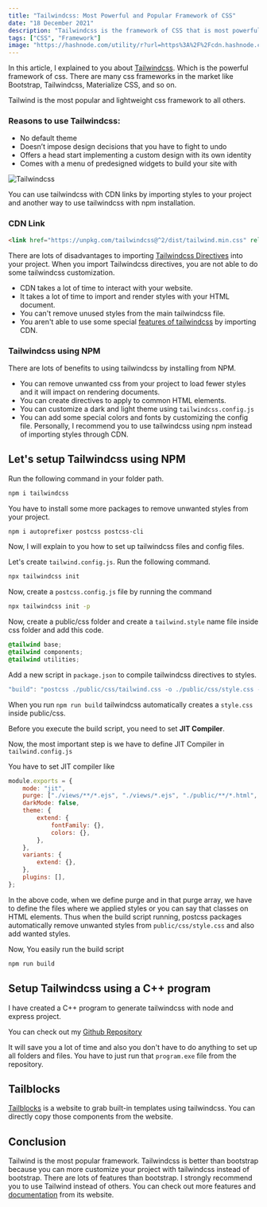 ```yaml
---
title: "Tailwindcss: Most Powerful and Popular Framework of CSS"
date: "18 December 2021"
description: "Tailwindcss is the framework of CSS that is most powerful and popular. It is a collection of utilities and components that can be used to build a wide range of applications."
tags: ["CSS", "Framework"]
image: "https://hashnode.com/utility/r?url=https%3A%2F%2Fcdn.hashnode.com%2Fres%2Fhashnode%2Fimage%2Fupload%2Fv1639813188932%2FCG1PAITic.jpeg%3Fw%3D1200%26h%3D630%26fit%3Dcrop%26crop%3Dentropy%26auto%3Dcompress%2Cformat%26format%3Dwebp%26fm%3Dpng"
---
```


In this article, I explained to you about [Tailwindcss](https://tailwindcss.com/docs). Which is the powerful framework of css. There are many css frameworks in the market like Bootstrap, Tailwindcss, Materialize CSS, and so on.

Tailwind is the most popular and lightweight css framework to all others.

### Reasons to use Tailwindcss:

-   No default theme
-   Doesn’t impose design decisions that you have to fight to undo
-   Offers a head start implementing a custom design with its own identity
-   Comes with a menu of predesigned widgets to build your site with

![Tailwindcss](https://res.cloudinary.com/practicaldev/image/fetch/s--eFmlJnAW--/c_limit%2Cf_auto%2Cfl_progressive%2Cq_auto%2Cw_880/https://themeselection.com/wp-content/uploads/2020/09/tailwind-CSS.jpg)

You can use tailwindcss with CDN links by importing styles to your project and another way to use tailwindcss with npm installation.

### CDN Link

```html
<link href="https://unpkg.com/tailwindcss@^2/dist/tailwind.min.css" rel="stylesheet" />
```

There are lots of disadvantages to importing [Tailwindcss Directives](https://tailwindcss.com/docs/functions-and-directives) into your project. When you import Tailwindcss directives, you are not able to do some tailwindcss customization.

-   CDN takes a lot of time to interact with your website.
-   It takes a lot of time to import and render styles with your HTML document.
-   You can't remove unused styles from the main tailwindcss file.
-   You aren't able to use some special [features of tailwindcss](https://tailwindcss.com/docs/installation) by importing CDN.

### Tailwindcss using NPM

There are lots of benefits to using tailwindcss by installing from NPM.

-   You can remove unwanted css from your project to load fewer styles and it will impact on rendering documents.
-   You can create directives to apply to common HTML elements.
-   You can customize a dark and light theme using `tailwindcss.config.js`
-   You can add some special colors and fonts by customizing the config file.
    Personally, I recommend you to use tailwindcss using npm instead of importing styles through CDN.

## Let's setup Tailwindcss using NPM

Run the following command in your folder path.

```bash
npm i tailwindcss
```

You have to install some more packages to remove unwanted styles from your project.

```bash
npm i autoprefixer postcss postcss-cli
```

Now, I will explain to you how to set up tailwindcss files and config files.

Let's create `tailwind.config.js`. Run the following command.

```bash
npx tailwindcss init
```

Now, create a `postcss.config.js` file by running the command

```bash
npx tailwindcss init -p
```

Now, create a public/css folder and create a `tailwind.style` name file inside css folder and add this code.

```css
@tailwind base;
@tailwind components;
@tailwind utilities;
```

Add a new script in `package.json` to compile tailwindcss directives to styles.

```javascript
"build": "postcss ./public/css/tailwind.css -o ./public/css/style.css -w"
```

When you run `npm run build` tailwindcss automatically creates a `style.css` inside public/css.

Before you execute the build script, you need to set **JIT Compiler**.

Now, the most important step is we have to define JIT Compiler in `tailwind.config.js`

You have to set JIT compiler like

```javascript
module.exports = {
    mode: "jit",
    purge: ["./views/**/*.ejs", "./views/*.ejs", "./public/**/*.html", "./public/*.html"],
    darkMode: false,
    theme: {
        extend: {
            fontFamily: {},
            colors: {},
        },
    },
    variants: {
        extend: {},
    },
    plugins: [],
};
```

In the above code, when we define purge and in that purge array, we have to define the files where we applied styles or you can say that classes on HTML elements. Thus when the build script running, postcss packages automatically remove unwanted styles from `public/css/style.css` and also add wanted styles.

Now, You easily run the build script

```bash
npm run build
```

## Setup Tailwindcss using a C++ program

I have created a C++ program to generate tailwindcss with node and express project.

You can check out my [Github Repository](https://github.com/abhidadhaniya23/Node-and-express-structure-using-cpp)

It will save you a lot of time and also you don't have to do anything to set up all folders and files. You have to just run that `program.exe` file from the repository.

## Tailblocks

[Tailblocks](https://tailblocks.cc/) is a website to grab built-in templates using tailwindcss. You can directly copy those components from the website.

## Conclusion

Tailwind is the most popular framework. Tailwindcss is better than bootstrap because you can more customize your project with tailwindcss instead of bootstrap. There are lots of features than bootstrap. I strongly recommend you to use Tailwind instead of others. You can check out more features and [documentation](https://tailwindcss.com/docs) from its website.
